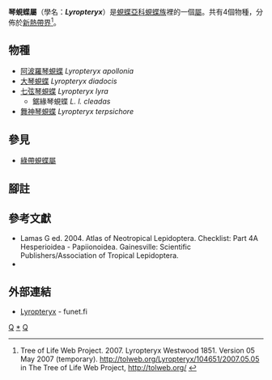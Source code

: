 {{NoteTA|G1=Butterfly}}
{{Automatic Taxobox
| taxon = Lyropteryx
| authority = Westwood, 1851
| image = Lyropteryx apollonia (14500061016).jpg
| image_caption = [[阿波羅琴蜆蝶|阿波羅琴蜆蝶]]<br />''Lyropteryx apollonia''
| type_species = [[阿波羅琴蜆蝶|阿波羅琴蜆蝶]]<br />''Lyropteryx apollonia''
| type_species_authority = Westwood, [1851]
| subdivision_ranks = 物種
| subdivision = 共4種，詳閱正文。
| synonyms =
}}

'''琴蜆蝶屬'''（學名：'''''Lyropteryx'''''）是[[蜆蝶亞科|蜆蝶亞科]][[蜆蝶族|蜆蝶族]]裡的一個[[屬|屬]]。共有4個物種，分佈於[[新熱帶界|新熱帶界]]<ref>Tree of Life Web Project. 2007. Lyropteryx Westwood 1851. Version 05 May 2007 (temporary). http://tolweb.org/Lyropteryx/104651/2007.05.05 in The Tree of Life Web Project, http://tolweb.org/ {{Wayback|url=http://tolweb.org/ |date=20110515100516 }} {{en}}</ref>。

== 物種 ==
* [[阿波羅琴蜆蝶|阿波羅琴蜆蝶]] ''Lyropteryx apollonia''
* [[大琴蜆蝶|大琴蜆蝶]] ''Lyropteryx diadocis''
* [[七弦琴蜆蝶|七弦琴蜆蝶]] ''Lyropteryx lyra''
** 鋸緣琴蜆蝶 ''L. l. cleadas''
* [[舞神琴蜆蝶|舞神琴蜆蝶]] ''Lyropteryx terpsichore''

== 參見 ==
* [[綠帶蜆蝶屬|綠帶蜆蝶屬]]

== 腳註 ==
{{reflist}}

== 參考文獻 ==
{{Commons category|Lyropteryx}}
* Lamas G ed. 2004. Atlas of Neotropical Lepidoptera. Checklist: Part 4A Hesperioidea - Papiionoidea. Gainesville: Scientific Publishers/Association of Tropical Lepidoptera.
* {{Cite book | author = 寿建新, 周尧, 李宇飞 | title = 世界蝴蝶分類名錄 | location = 中國 | publisher = 陝西科學技術出版社 | date = 2006-04-01 | ISBN = 9787536936768}}

== 外部連結 ==
* [http://ftp.funet.fi/pub/sci/bio/life/insecta/lepidoptera/ditrysia/papilionoidea/riodinidae/lyropteryx/ Lyropteryx] - funet.fi

{{蜆蝶亞科}}

{{taxonbar}}
[[Category:_1851年描述的分类群|Q]]
[[Category:琴蜆蝶屬|*]]
[[Category:蜆蝶族|Q]]